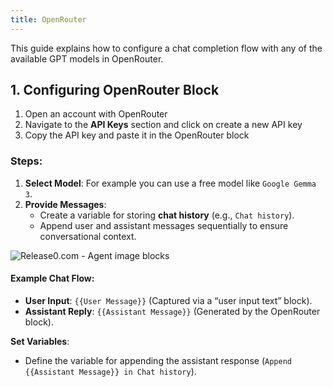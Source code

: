 ```yaml
---
title: OpenRouter
---
```

This guide explains how to configure a chat completion flow with any of the available GPT models in OpenRouter.

## 1. Configuring OpenRouter Block

1. Open an account with OpenRouter
2. Navigate to the **API Keys** section and click on create a new API key
3. Copy the API key and paste it in the OpenRouter block

### Steps:
1. **Select Model**: For example you can use a free model like  `Google Gemma 3`.
2. **Provide Messages**:
   - Create a variable for storing **chat history** (e.g., `Chat history`).
   - Append user and assistant messages sequentially to ensure conversational context.

<Frame style={{ maxWidth: '600px' }}>
  <img src="/images/blocks/integrations/openrouter.png" alt="Release0.com - Agent image blocks" />
</Frame>

#### Example Chat Flow:
- **User Input**: `{{User Message}}` (Captured via a “user input text” block).
- **Assistant Reply**: `{{Assistant Message}}` (Generated by the OpenRouter block).

**Set Variables**:
   - Define the variable for appending the assistant response (`Append {{Assistant Message}} in Chat history`).

